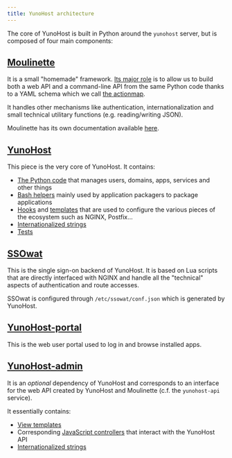 ```yaml
---
title: YunoHost architecture
---
```


The core of YunoHost is built in Python around the `yunohost` server, but is composed
of four main components:

## [Moulinette](https://github.com/YunoHost/moulinette)

It is a small "homemade" framework. [Its major role](https://moulinette.readthedocs.io/en/latest/actionsmap.html)
is to allow us to build both a web API and a command-line API from the same
Python code thanks to a YAML schema which we call
[the actionmap](https://github.com/YunoHost/yunohost/blob/dev/share/actionsmap.yml).

It handles other mechanisms like authentication, internationalization and
small technical utilitary functions (e.g. reading/writing JSON).

Moulinette has its own documentation available [here](https://moulinette.readthedocs.io/en/latest/).

## [YunoHost](https://github.com/YunoHost/yunohost)

This piece is the very core of YunoHost. It contains:

- [The Python code](https://github.com/YunoHost/yunohost/tree/dev/src) that manages users, domains, apps, services and other things
- [Bash helpers](https://github.com/YunoHost/yunohost/tree/dev/helpers) mainly used by application packagers to package applications
- [Hooks](https://github.com/YunoHost/yunohost/tree/dev/hooks) and [templates](https://github.com/YunoHost/yunohost/tree/dev/conf) that are used to configure the various pieces of the ecosystem such as NGINX, Postfix...
- [Internationalized strings](https://github.com/YunoHost/yunohost/tree/dev/locales)
- [Tests](https://github.com/YunoHost/yunohost/tree/dev/tests)

## [SSOwat](https://github.com/YunoHost/ssowat)

This is the single sign-on backend of YunoHost. It is based on Lua scripts that are directly interfaced with NGINX
and handle all the "technical" aspects of authentication and route accesses.

SSOwat is configured through `/etc/ssowat/conf.json` which is generated by YunoHost.

## [YunoHost-portal](https://github.com/YunoHost/yunohost-portal)

This is the web user portal used to log in and browse installed apps.

## [YunoHost-admin](https://github.com/YunoHost/yunohost-admin)

It is an *optional* dependency of YunoHost and corresponds to an interface for the web API created by YunoHost and Moulinette (c.f. the `yunohost-api` service).

It essentially contains:

- [View templates](https://github.com/YunoHost/yunohost-admin/tree/dev/app/src/views)
- Corresponding [JavaScript controllers](https://github.com/YunoHost/yunohost-admin/tree/dev/src/js/yunohost/controllers) that interact with the YunoHost API
- [Internationalized strings](https://github.com/YunoHost/yunohost-admin/tree/dev/app/src/i18n/locales)

